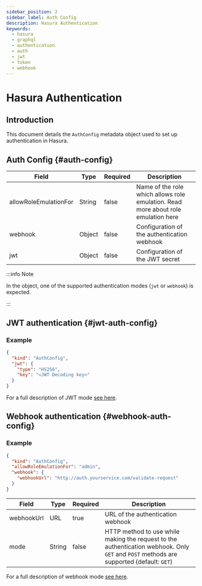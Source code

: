 ```yaml
---
sidebar_position: 2
sidebar_label: Auth Config
description: Hasura Authentication
keywords:
  - hasura
  - graphql
  - authentication
  - auth
  - jwt
  - token
  - webhook
---
```


# Hasura Authentication

## Introduction

This document details the `AuthConfig` metadata object used to set up authentication in Hasura.

## Auth Config {#auth-config}

| Field                 | Type   | Required | Description                                                                                                                                |
|-----------------------|--------|----------|--------------------------------------------------------------------------------------------------------------------------------------------|
| allowRoleEmulationFor | String | false    | Name of the role which allows role emulation. Read more about role emulation here  <link> |
| webhook               | Object | false    | Configuration of the authentication webhook                                                                                                |
| jwt                   | Object | false    | Configuration of the JWT secret                                                                                                            |

:::info Note

In the object, one of the supported authentication modes (`jwt` or `webhook`) is expected.

:::

## JWT authentication {#jwt-auth-config}

### Example

```json
{
  "kind": "AuthConfig",
  "jwt": {
    "type": "HS256",
    "key": "<JWT Decoding key>"
  }
}
```

For a full description of JWT mode [see here](./jwt.mdx).

## Webhook authentication {#webhook-auth-config}

### Example

```json
{
  "kind": "AuthConfig",
  "allowRoleEmulationFor": "admin",
  "webhook": {
    "webhookUrl": "http://auth.yourservice.com/validate-request"
  }
}
```

| Field      | Type   | Required | Description                                                                                                                             |
|------------|--------|----------|-----------------------------------------------------------------------------------------------------------------------------------------|
| webhookUrl | URL    | true     | URL of the authentication webhook                                                                                                       |
| mode       | String | false    | HTTP method to use while making the request to the authentication webhook. Only `GET` and `POST` methods are supported (default: `GET`) |

For a full description of webhook mode [see here](./webhook.mdx).
